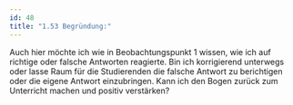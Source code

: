 ```yaml
---
id: 48
title: "1.53 Begründung:"
---
```


Auch hier möchte ich wie in Beobachtungspunkt 1 wissen, wie ich auf richtige oder falsche Antworten reagierte. Bin ich korrigierend unterwegs oder lasse Raum für die Studierenden die falsche Antwort zu berichtigen oder die eigene Antwort einzubringen. Kann ich den Bogen zurück zum Unterricht machen und positiv verstärken?
